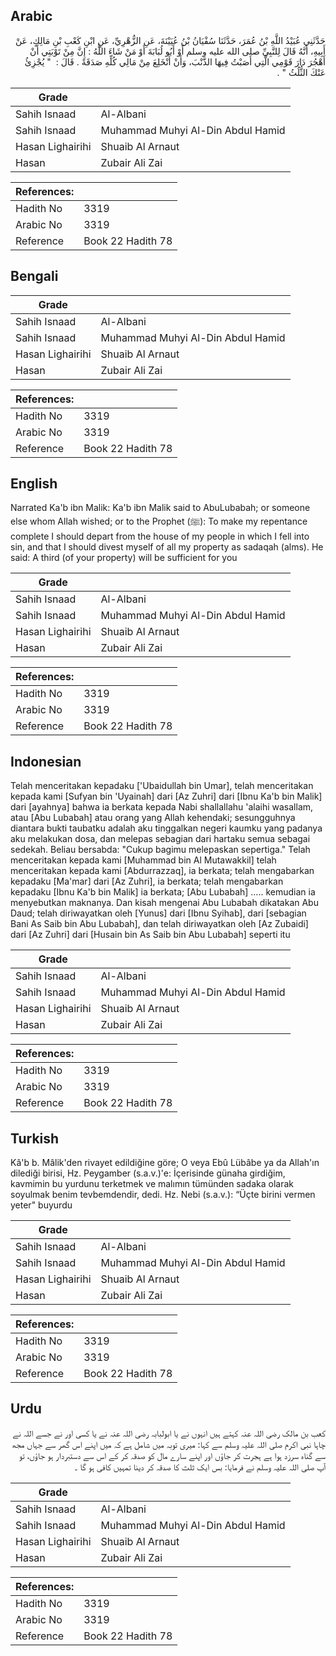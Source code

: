 ## Arabic


<div dir="rtl" lang="ar" style={{fontSize:'larger',backgroundColor:'#f8f9fa',padding:20}}>
حَدَّثَنِي عُبَيْدُ اللَّهِ بْنُ عُمَرَ، حَدَّثَنَا سُفْيَانُ بْنُ عُيَيْنَةَ، عَنِ الزُّهْرِيِّ، عَنِ ابْنِ كَعْبِ بْنِ مَالِكٍ، عَنْ أَبِيهِ، أَنَّهُ قَالَ لِلنَّبِيِّ صلى الله عليه وسلم أَوْ أَبُو لُبَابَةَ أَوْ مَنْ شَاءَ اللَّهُ ‏:‏ إِنَّ مِنْ تَوْبَتِي أَنْ أَهْجُرَ دَارَ قَوْمِي الَّتِي أَصَبْتُ فِيهَا الذَّنْبَ، وَأَنْ أَنْخَلِعَ مِنْ مَالِي كُلِّهِ صَدَقَةً ‏.‏ قَالَ ‏:‏ ‏ "‏ يُجْزِئُ عَنْكَ الثُّلُثُ ‏"‏ ‏.‏
</div>
<div style={{backgroundColor:'#f8f9fa',padding:20, marginBottom: 10}}><table> <thead> <tr> <th>Grade</th> <th></th> </tr> </thead> <tbody> <tr><td>Sahih Isnaad</td><td>Al-Albani</td></tr><tr><td>Sahih Isnaad</td><td>Muhammad Muhyi Al-Din Abdul Hamid</td></tr><tr><td>Hasan Lighairihi</td><td>Shuaib Al Arnaut</td></tr><tr><td>Hasan</td><td>Zubair Ali Zai</td></tr></tbody></table><table> <thead> <tr> <th>References:</th> <th></th> </tr> </thead> <tbody><tr><td>Hadith No</td><td>3319</td></tr><tr><td>Arabic No</td><td>3319</td></tr><tr><td>Reference</td><td>Book 22 Hadith 78</td></tr></tbody></table></div>

## Bengali


<div dir="ltr" lang="bn" style={{fontSize:'larger',backgroundColor:'#f8f9fa',padding:20}}>

</div>
<div style={{backgroundColor:'#f8f9fa',padding:20, marginBottom: 10}}><table> <thead> <tr> <th>Grade</th> <th></th> </tr> </thead> <tbody> <tr><td>Sahih Isnaad</td><td>Al-Albani</td></tr><tr><td>Sahih Isnaad</td><td>Muhammad Muhyi Al-Din Abdul Hamid</td></tr><tr><td>Hasan Lighairihi</td><td>Shuaib Al Arnaut</td></tr><tr><td>Hasan</td><td>Zubair Ali Zai</td></tr></tbody></table><table> <thead> <tr> <th>References:</th> <th></th> </tr> </thead> <tbody><tr><td>Hadith No</td><td>3319</td></tr><tr><td>Arabic No</td><td>3319</td></tr><tr><td>Reference</td><td>Book 22 Hadith 78</td></tr></tbody></table></div>

## English


<div dir="ltr" lang="en" style={{fontSize:'larger',backgroundColor:'#f8f9fa',padding:20}}>
Narrated Ka'b ibn Malik: Ka'b ibn Malik said to AbuLubabah; or someone else whom Allah wished; or to the Prophet (ﷺ): To make my repentance complete I should depart from the house of my people in which I fell into sin, and that I should divest myself of all my property as sadaqah (alms). He said: A third (of your property) will be sufficient for you
</div>
<div style={{backgroundColor:'#f8f9fa',padding:20, marginBottom: 10}}><table> <thead> <tr> <th>Grade</th> <th></th> </tr> </thead> <tbody> <tr><td>Sahih Isnaad</td><td>Al-Albani</td></tr><tr><td>Sahih Isnaad</td><td>Muhammad Muhyi Al-Din Abdul Hamid</td></tr><tr><td>Hasan Lighairihi</td><td>Shuaib Al Arnaut</td></tr><tr><td>Hasan</td><td>Zubair Ali Zai</td></tr></tbody></table><table> <thead> <tr> <th>References:</th> <th></th> </tr> </thead> <tbody><tr><td>Hadith No</td><td>3319</td></tr><tr><td>Arabic No</td><td>3319</td></tr><tr><td>Reference</td><td>Book 22 Hadith 78</td></tr></tbody></table></div>

## Indonesian


<div dir="ltr" lang="id" style={{fontSize:'larger',backgroundColor:'#f8f9fa',padding:20}}>
Telah menceritakan kepadaku ['Ubaidullah bin Umar], telah menceritakan kepada kami [Sufyan bin 'Uyainah] dari [Az Zuhri] dari [Ibnu Ka'b bin Malik] dari [ayahnya] bahwa ia berkata kepada Nabi shallallahu 'alaihi wasallam, atau [Abu Lubabah] atau orang yang Allah kehendaki; sesungguhnya diantara bukti taubatku adalah aku tinggalkan negeri kaumku yang padanya aku melakukan dosa, dan melepas sebagian dari hartaku semua sebagai sedekah. Beliau bersabda: "Cukup bagimu melepaskan sepertiga." Telah menceritakan kepada kami [Muhammad bin Al Mutawakkil] telah menceritakan kepada kami [Abdurrazzaq], ia berkata; telah mengabarkan kepadaku [Ma'mar] dari [Az Zuhri], ia berkata; telah mengabarkan kepadaku [Ibnu Ka'b bin Malik] ia berkata; [Abu Lubabah] ….. kemudian ia menyebutkan maknanya. Dan kisah mengenai Abu Lubabah dikatakan Abu Daud; telah diriwayatkan oleh [Yunus] dari [Ibnu Syihab], dari [sebagian Bani As Saib bin Abu Lubabah], dan telah diriwayatkan oleh [Az Zubaidi] dari [Az Zuhri] dari [Husain bin As Saib bin Abu Lubabah] seperti itu
</div>
<div style={{backgroundColor:'#f8f9fa',padding:20, marginBottom: 10}}><table> <thead> <tr> <th>Grade</th> <th></th> </tr> </thead> <tbody> <tr><td>Sahih Isnaad</td><td>Al-Albani</td></tr><tr><td>Sahih Isnaad</td><td>Muhammad Muhyi Al-Din Abdul Hamid</td></tr><tr><td>Hasan Lighairihi</td><td>Shuaib Al Arnaut</td></tr><tr><td>Hasan</td><td>Zubair Ali Zai</td></tr></tbody></table><table> <thead> <tr> <th>References:</th> <th></th> </tr> </thead> <tbody><tr><td>Hadith No</td><td>3319</td></tr><tr><td>Arabic No</td><td>3319</td></tr><tr><td>Reference</td><td>Book 22 Hadith 78</td></tr></tbody></table></div>

## Turkish


<div dir="ltr" lang="tr" style={{fontSize:'larger',backgroundColor:'#f8f9fa',padding:20}}>
Kâ'b b. Mâlik'den rivayet edildiğine göre; O veya Ebû Lübâbe ya da Allah'ın dilediği birisi, Hz. Peygamber (s.a.v.)'e: İçerisinde günaha girdiğim, kavmimin bu yurdunu terketmek ve malımın tümünden sadaka olarak soyulmak benim tevbemdendir, dedi. Hz. Nebi (s.a.v.): “Üçte birini vermen yeter" buyurdu
</div>
<div style={{backgroundColor:'#f8f9fa',padding:20, marginBottom: 10}}><table> <thead> <tr> <th>Grade</th> <th></th> </tr> </thead> <tbody> <tr><td>Sahih Isnaad</td><td>Al-Albani</td></tr><tr><td>Sahih Isnaad</td><td>Muhammad Muhyi Al-Din Abdul Hamid</td></tr><tr><td>Hasan Lighairihi</td><td>Shuaib Al Arnaut</td></tr><tr><td>Hasan</td><td>Zubair Ali Zai</td></tr></tbody></table><table> <thead> <tr> <th>References:</th> <th></th> </tr> </thead> <tbody><tr><td>Hadith No</td><td>3319</td></tr><tr><td>Arabic No</td><td>3319</td></tr><tr><td>Reference</td><td>Book 22 Hadith 78</td></tr></tbody></table></div>

## Urdu


<div dir="rtl" lang="ur" style={{fontSize:'larger',backgroundColor:'#f8f9fa',padding:20}}>
کعب بن مالک رضی اللہ عنہ کہتے ہیں انہوں نے یا ابولبابہ رضی اللہ عنہ نے یا کسی اور نے جسے اللہ نے چاہا نبی اکرم صلی اللہ علیہ وسلم سے کہا: میری توبہ میں شامل ہے کہ میں اپنے اس گھر سے جہاں مجھ سے گناہ سرزد ہوا ہے ہجرت کر جاؤں اور اپنے سارے مال کو صدقہ کر کے اس سے دستبردار ہو جاؤں، تو آپ صلی اللہ علیہ وسلم نے فرمایا: بس ایک ثلث کا صدقہ کر دینا تمہیں کافی ہو گا ۔
</div>
<div style={{backgroundColor:'#f8f9fa',padding:20, marginBottom: 10}}><table> <thead> <tr> <th>Grade</th> <th></th> </tr> </thead> <tbody> <tr><td>Sahih Isnaad</td><td>Al-Albani</td></tr><tr><td>Sahih Isnaad</td><td>Muhammad Muhyi Al-Din Abdul Hamid</td></tr><tr><td>Hasan Lighairihi</td><td>Shuaib Al Arnaut</td></tr><tr><td>Hasan</td><td>Zubair Ali Zai</td></tr></tbody></table><table> <thead> <tr> <th>References:</th> <th></th> </tr> </thead> <tbody><tr><td>Hadith No</td><td>3319</td></tr><tr><td>Arabic No</td><td>3319</td></tr><tr><td>Reference</td><td>Book 22 Hadith 78</td></tr></tbody></table></div>